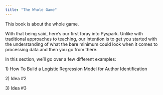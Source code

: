 ```yaml
---
title: "The Whole Game"
---
```


This book is about the whole game.

With that being said, here's our first foray into Pyspark. Unlike with traditional approaches to teaching, our intention is to get you started with the understanding of what the bare minimum could look when it comes to processing data and then you go from there.

In this section, we'll go over a few different examples:

1\) How To Build a Logistic Regression Model for Author Identification

2\) Idea #2

3\) Idea #3
